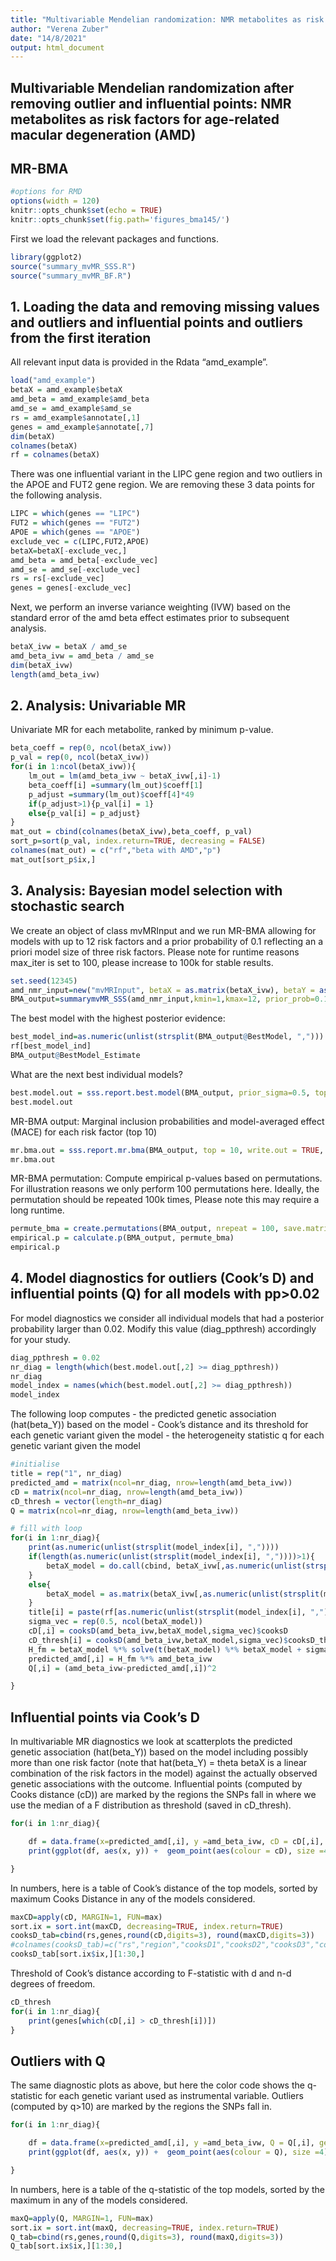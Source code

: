 ```yaml
---
title: "Multivariable Mendelian randomization: NMR metabolites as risk factors for age-related macular degeneration (AMD)"
author: "Verena Zuber"
date: "14/8/2021"
output: html_document
---
```



## Multivariable Mendelian randomization after removing outlier and influential points: NMR metabolites as risk factors for age-related macular degeneration (AMD)
## MR-BMA


```r
#options for RMD
options(width = 120)
knitr::opts_chunk$set(echo = TRUE)
knitr::opts_chunk$set(fig.path='figures_bma145/')
```

First we load the relevant packages and functions.
```r
library(ggplot2)
source("summary_mvMR_SSS.R")
source("summary_mvMR_BF.R")
```



## 1. Loading the data and removing missing values and outliers and influential points and outliers from the first iteration 


All relevant input data is provided in the Rdata "amd_example".
```r
load("amd_example")
betaX = amd_example$betaX
amd_beta = amd_example$amd_beta
amd_se = amd_example$amd_se
rs = amd_example$annotate[,1]
genes = amd_example$annotate[,7]
dim(betaX)
colnames(betaX)
rf = colnames(betaX)
```

There was one influential variant in the LIPC gene region and two outliers in the APOE and FUT2 gene region. We are removing these 3 data points for the following analysis.
```r
LIPC = which(genes == "LIPC")
FUT2 = which(genes == "FUT2")
APOE = which(genes == "APOE")
exclude_vec = c(LIPC,FUT2,APOE)
betaX=betaX[-exclude_vec,] 
amd_beta = amd_beta[-exclude_vec]
amd_se = amd_se[-exclude_vec]
rs = rs[-exclude_vec]
genes = genes[-exclude_vec]
```


Next, we perform an inverse variance weighting (IVW) based on the standard error of the amd beta effect estimates prior to subsequent analysis.
```r
betaX_ivw = betaX / amd_se
amd_beta_ivw = amd_beta / amd_se
dim(betaX_ivw)
length(amd_beta_ivw)
```


## 2. Analysis: Univariable MR


Univariate MR for each metabolite, ranked by minimum p-value.
```r
beta_coeff = rep(0, ncol(betaX_ivw)) 
p_val = rep(0, ncol(betaX_ivw)) 
for(i in 1:ncol(betaX_ivw)){
	lm_out = lm(amd_beta_ivw ~ betaX_ivw[,i]-1)
	beta_coeff[i] =summary(lm_out)$coeff[1]
	p_adjust =summary(lm_out)$coeff[4]*49
	if(p_adjust>1){p_val[i] = 1}
	else{p_val[i] = p_adjust}
} 
mat_out = cbind(colnames(betaX_ivw),beta_coeff, p_val) 
sort_p=sort(p_val, index.return=TRUE, decreasing = FALSE)
colnames(mat_out) = c("rf","beta with AMD","p")
mat_out[sort_p$ix,]
```


## 3. Analysis: Bayesian model selection with stochastic search



We create an object of class mvMRInput and we run MR-BMA allowing for models with up to 12 risk factors and a prior probability of 0.1 reflecting an a priori model size of three risk factors. Please note for runtime reasons max_iter is set to 100, please increase to 100k for stable results.
```r
set.seed(12345)
amd_nmr_input=new("mvMRInput", betaX = as.matrix(betaX_ivw), betaY = as.matrix(amd_beta_ivw), snps=rs, exposure=rf, outcome = "amd")
BMA_output=summarymvMR_SSS(amd_nmr_input,kmin=1,kmax=12, prior_prob=0.1, max_iter=100)
```

The best model with the highest posterior evidence:
```r
best_model_ind=as.numeric(unlist(strsplit(BMA_output@BestModel, ",")))
rf[best_model_ind]
BMA_output@BestModel_Estimate
```
What are the next best individual models?
```r
best.model.out = sss.report.best.model(BMA_output, prior_sigma=0.5, top = 10, write.out = TRUE, csv.file.name="amd_best_10models_n145")
best.model.out
```
MR-BMA output: Marginal inclusion probabilities and model-averaged effect (MACE) for each risk factor (top 10)
```r
mr.bma.out = sss.report.mr.bma(BMA_output, top = 10, write.out = TRUE, csv.file.name="amd_mr_bma_n145")
mr.bma.out
```

MR-BMA permutation: Compute empirical p-values based on permutations. For illustration reasons we only perform 100 permutations here. Ideally, the permutation should be repeated 100k times, Please note this may require a long runtime.
```r
permute_bma = create.permutations(BMA_output, nrepeat = 100, save.matrix=TRUE, file.name = "permutation_mrBMA.csv")
empirical.p = calculate.p(BMA_output, permute_bma)
empirical.p 
```



## 4. Model diagnostics for outliers (Cook's D) and influential points (Q) for all models with pp>0.02


For model diagnostics we consider all individual models that had a posterior probability larger than 0.02. Modify this value (diag_ppthresh) accordingly for your study.
  
```r
diag_ppthresh = 0.02
nr_diag = length(which(best.model.out[,2] >= diag_ppthresh))
nr_diag
model_index = names(which(best.model.out[,2] >= diag_ppthresh))
model_index
```

The following loop computes
- the predicted genetic association (hat(beta_Y)) based on the model
- Cook's distance and its threshold for each genetic variant given the model
- the heterogeneity statistic q for each genetic variant given the model

```r
#initialise
title = rep("1", nr_diag)
predicted_amd = matrix(ncol=nr_diag, nrow=length(amd_beta_ivw))
cD = matrix(ncol=nr_diag, nrow=length(amd_beta_ivw))
cD_thresh = vector(length=nr_diag)
Q = matrix(ncol=nr_diag, nrow=length(amd_beta_ivw))

# fill with loop
for(i in 1:nr_diag){
	print(as.numeric(unlist(strsplit(model_index[i], ","))))
	if(length(as.numeric(unlist(strsplit(model_index[i], ","))))>1){
		betaX_model = do.call(cbind, betaX_ivw[,as.numeric(unlist(strsplit(model_index[i], ",")))])
	}
	else{
		betaX_model = as.matrix(betaX_ivw[,as.numeric(unlist(strsplit(model_index[i], ",")))])
	}	
	title[i] = paste(rf[as.numeric(unlist(strsplit(model_index[i], ",")))],collapse=' + ')
	sigma_vec = rep(0.5, ncol(betaX_model))
	cD[,i] = cooksD(amd_beta_ivw,betaX_model,sigma_vec)$cooksD
	cD_thresh[i] = cooksD(amd_beta_ivw,betaX_model,sigma_vec)$cooksD_thresh
	H_fm = betaX_model %*% solve(t(betaX_model) %*% betaX_model + sigma_vec^{-2} ) %*% t(betaX_model)
	predicted_amd[,i] = H_fm %*% amd_beta_ivw
	Q[,i] = (amd_beta_ivw-predicted_amd[,i])^2

}
```



## Influential points via Cook's D


In multivariable MR diagnostics we look at scatterplots the predicted genetic association (hat(beta_Y)) based on the model including possibly more than one risk factor (note that hat(beta_Y) = theta betaX is a linear combination of the risk factors in the model) against the actually observed genetic associations with the outcome. Influential points (computed by Cooks distance (cD)) are marked by the regions the SNPs fall in where we use the median of a F distribution as threshold (saved in cD_thresh).
```r
for(i in 1:nr_diag){

	df = data.frame(x=predicted_amd[,i], y =amd_beta_ivw, cD = cD[,i], genes = genes)
	print(ggplot(df, aes(x, y)) +  geom_point(aes(colour = cD), size =4) + scale_colour_gradientn(colours = c("white", "orange", "red", "darkred"), values=c(0,0.027,0.1,0.5,1))  + labs(x = "predicted beta amd", y="observed beta amd", colour="Cooks D") + geom_hline(yintercept = 0, linetype="dotted") + geom_vline(xintercept = 0, linetype="dotted") +  geom_text(aes(label=ifelse(cD>cD_thresh[i],as.character(genes),'')),hjust=0.5, vjust=-1, size=5) + theme(axis.text.x = element_text(size = 13), axis.text.y = element_text(size = 13), axis.title.x = element_text(size = 18), axis.title.y = element_text(size = 18), legend.text=element_text(size=16),legend.title=element_text(size=18)) + ggtitle(title[i]))

}
```


In numbers, here is a table of Cook's distance of the top models, sorted by maximum Cooks Distance in any of the models considered.
```r
maxCD=apply(cD, MARGIN=1, FUN=max)
sort.ix = sort.int(maxCD, decreasing=TRUE, index.return=TRUE)
cooksD_tab=cbind(rs,genes,round(cD,digits=3), round(maxCD,digits=3))
#colnames(cooksD_tab)=c("rs","region","cooksD1","cooksD2","cooksD3","cooksD4","max cooksD")
cooksD_tab[sort.ix$ix,][1:30,]
```


Threshold of Cook's distance  according to F-statistic with d and n-d degrees of freedom.
```r
cD_thresh
for(i in 1:nr_diag){
	print(genes[which(cD[,i] > cD_thresh[i])])
}
```



## Outliers with Q

The same diagnostic plots as above, but here the color code shows the q-statistic for each genetic variant used as instrumental variable. Outliers (computed by q>10) are marked by the regions the SNPs fall in.
```r
for(i in 1:nr_diag){

	df = data.frame(x=predicted_amd[,i], y =amd_beta_ivw, Q = Q[,i], genes = genes)
	print(ggplot(df, aes(x, y)) +  geom_point(aes(colour = Q), size =4) + scale_colour_gradientn(colours = c("white", "yellow", "green", "darkgreen"), values=c(0,0.027,0.1,0.5,1))  + labs(x = "predicted beta amd", y="observed beta amd", colour="Q") + geom_hline(yintercept = 0, linetype="dotted") + geom_vline(xintercept = 0, linetype="dotted") +  geom_text(aes(label=ifelse(Q>10,as.character(genes),'')),hjust=0.5, vjust=-1, size=5) + theme(axis.text.x = element_text(size = 13), axis.text.y = element_text(size = 13), axis.title.x = element_text(size = 18), axis.title.y = element_text(size = 18), legend.text=element_text(size=16),legend.title=element_text(size=18)) + ggtitle(title[i]))

}
```

In numbers, here is a table of the q-statistic of the top models, sorted by the maximum in any of the models considered.
```r
maxQ=apply(Q, MARGIN=1, FUN=max)
sort.ix = sort.int(maxQ, decreasing=TRUE, index.return=TRUE)
Q_tab=cbind(rs,genes,round(Q,digits=3), round(maxQ,digits=3))
Q_tab[sort.ix$ix,][1:30,]

```













<!--
require(knitr)
require(markdown)
knit("run-BMA-AMD-n145.Rmd")
markdownToHTML('run-BMA-AMD-n145.md', 'run-BMA-AMD-n145.html', options=c("use_xhml"))
-->

